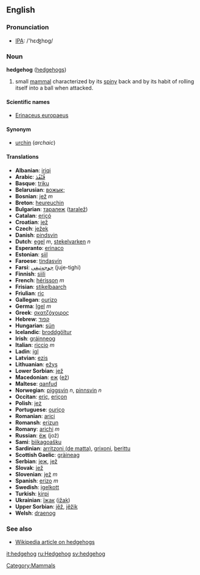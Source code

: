 ==English==
=== Pronunciation ===
*[[w:IPA|IPA]]: /'hɛʤhɒg/

=== Noun ===
'''hedgehog''' ([[hedgehogs]])

# small [[mammal]] characterized by its [[spiny]] back and by its habit of rolling itself into a ball when attacked.

====Scientific names====
*[[Erinaceus europaeus]]

====Synonym====
*[[urchin]] (''archaic'')

==== Translations ====
*'''Albanian''': [[iriqi]]
*'''Arabic''': [[قنفذ|قُنْفُذ]]
*'''Basque''': [[triku]]
*'''Belarusian''': [[вожык;]]
*'''Bosnian''': [[jež]] ''m''
*'''Breton''': [[heureuchin]]
*'''Bulgarian''': [[таралеж]] ([[taralež]])
*'''Catalan''': [[eriçó]]
*'''Croatian''': [[jež]]
*'''Czech''': [[ježek]]
*'''Danish''': [[pindsvin]]
*'''Dutch''': [[egel]] ''m'', [[stekelvarken]] ''n''
*'''Esperanto''': [[erinaco]]
*'''Estonian''': [[siil]]
*'''Faroese''': [[tindasvín]]
*'''Farsi''': [[جوجه‌تیغی]] (juje-tighi)
*'''Finnish''': [[siili]]
*'''French''': [[hérisson]] ''m''
*'''Frisian''': [[stikelbaarch]]
*'''Friulian''': [[riç]]
*'''Gallegan''': [[ourizo]]
*'''Germa''': [[Igel]] ''m''
*'''Greek''': [[σκατζόχοιρος]]
*'''Hebrew''': [[קפוד]]
*'''Hungarian''': [[sün]]
*'''Icelandic''': [[broddgöltur]]
*'''Irish''': [[gráinneog]]
*'''Italian''': [[riccio]] ''m''
*'''Ladin''': [[igl]]
*'''Latvian''': [[ezis]]
*'''Lithuanian''': [[ežys]]
*'''Lower Sorbian''': [[jež]]
*'''Macedonian''': [[еж]] ([[ež]])
*'''Maltese''': [[qanfud]]
*'''Norwegian''': [[piggsvin]] ''n'', [[pinnsvin]] ''n''
*'''Occitan''': [[eriç]], [[eriçon]]
*'''Polish''': [[jeż]] '' ''
*'''Portuguese''': [[ouriço]]
*'''Romanian''': [[arici]]
*'''Romansh''': [[erizun]]
*'''Romany''': [[arichi]] ''m''
*'''Russian''': [[ёж]] (jož)
*'''Sami''': [[biikagoašku]]
*'''Sardinian''': [[arritzoni (de matta)]], [[grixoni]], [[berittu]]
*'''Scottish Gaelic''': [[gràineag]]
*'''Serbian''': [[jеж]], [[jež]]
*'''Slovak''': [[jež]]
*'''Slovenian''': [[jež]] ''m''
*'''Spanish''': [[erizo]] ''m''
*'''Swedish''': [[igelkott]]
*'''Turkish''': [[kirpi]]
*'''Ukrainian''': [[їжак]] ([[ižak]])
*'''Upper Sorbian''': [[jěž]], [[jěžik]]
*'''Welsh''': [[draenog]]

===See also===
*[[w:hedgehog|Wikipedia article on hedgehogs]]

[[Category:Mammals]]

[[it:hedgehog]]
[[ru:Hedgehog]]
[[sv:hedgehog]]